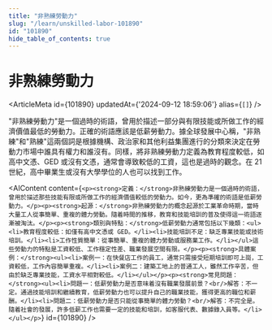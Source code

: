 ```yaml
---
title: "非熟練勞動力"
slug: "/learn/unskilled-labor-101890"
id: "101890"
hide_table_of_contents: true
---
```



# 非熟練勞動力

<ArticleMeta id={101890} updatedAt={'2024-09-12 18:59:06'} alias={`[]`} />
<div className='border-solid border-b border-t-0 my-4 border-[var(--ifm-color-gray-300)]' />

"非熟練勞動力"是一個過時的術語，曾用於描述一部分與有限技能或所做工作的經濟價值最低的勞動力。正確的術語應該是低薪勞動力。據全球發展中心稱，"非熟練"和"熟練"這兩個詞是根據機構、政治家和其他利益集團進行的分類來決定在勞動力市場中誰具有權力和誰沒有。同樣，將非熟練勞動力定義為教育程度較低，如高中文憑、GED 或沒有文憑，通常會導致較低的工資，這也是過時的觀念。在 21 世紀，高中畢業生或沒有大學學位的人也可以找到工作。

<AIContent content={`<p><strong>定義：</strong>非熟練勞動力是一個過時的術語，曾用於描述那些技能有限或所做工作的經濟價值較低的勞動力。如今，更為準確的術語是低薪勞動力。</p><p><strong>起源：</strong>非熟練勞動力的概念起源於工業革命時期，當時大量工人從事簡單、重複的體力勞動。隨着時間的推移，教育和技能培訓的普及使得這一術語逐漸被淘汰。</p><p><strong>類別與特點：</strong>低薪勞動力通常包括以下幾類：<ul><li>教育程度較低：如僅有高中文憑或 GED。</li><li>技能培訓不足：缺乏專業技能或技術培訓。</li><li>工作性質簡單：從事簡單、重複的體力勞動或服務業工作。</li></ul>這些勞動力的特點是工資較低、工作穩定性差、職業發展空間有限。</p><p><strong>具體案例：</strong><ul><li>案例一：在快餐店工作的員工，通常只需接受短期培訓即可上崗，工資較低，工作內容簡單重複。</li><li>案例二：建築工地上的普通工人，雖然工作辛苦，但由於缺乏專業技能，工資水平相對較低。</li></ul></p><p><strong>常見問題：</strong><ul><li>問題一：低薪勞動力是否意味着沒有職業發展前景？<br/>解答：不一定。通過技能培訓和繼續教育，低薪勞動力也可以提升自己的職業技能，獲得更高的職位和薪酬。</li><li>問題二：低薪勞動力是否只能從事簡單的體力勞動？<br/>解答：不完全是。隨着社會的發展，許多低薪工作也需要一定的技能和培訓，如客服代表、數據錄入員等。</li></ul></p>`} id={101890} />
